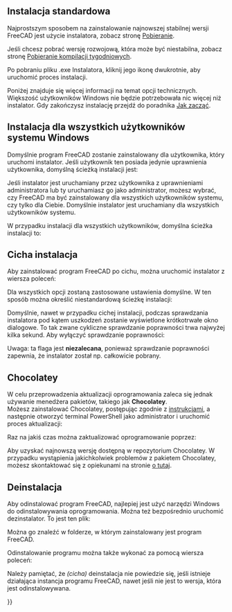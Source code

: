 <languages/>

{{docnav/pl
|[[Feature_list/pl|Funkcjonalność programu]]
|[[Installing_on_Linux/pl|Instalacja w systemie Linux]]
}}

{{TOCright}}

<span id="Standard_Installation"></span>
==Instalacja standardowa==

Najprostszym sposobem na zainstalowanie najnowszej stabilnej wersji FreeCAD jest użycie instalatora, zobacz stronę [[Download/pl|Pobieranie]].

<div class="mw-translate-fuzzy">
Jeśli chcesz pobrać wersję rozwojową, która może być niestabilna, zobacz stronę [https://github.com/FreeCAD/FreeCAD-Bundle/releases/tag/weekly-builds Pobieranie kompilacji tygodniowych].
</div>

Po pobraniu pliku .exe Instalatora, kliknij jego ikonę dwukrotnie, aby uruchomić proces instalacji.

Poniżej znajduje się więcej informacji na temat opcji technicznych. Większość użytkowników Windows nie będzie potrzebowała nic więcej niż instalator. Gdy zakończysz instalację przejdź do poradnika [[Getting_started/pl|Jak zacząć]].

<span id="Installation_for_all_users_of_the_Windows_system"></span>
==Instalacja dla wszystkich użytkowników systemu Windows==

Domyślnie program FreeCAD zostanie zainstalowany dla użytkownika, który uruchomi instalator. Jeśli użytkownik ten posiada jedynie uprawnienia użytkownika, domyślną ścieżką instalacji jest:
: {{FileName|C:\\Users\<username\\AppData\Local\Programy\FreeCAD X.YY}}

Jeśli instalator jest uruchamiany przez użytkownika z uprawnieniami administratora lub ty uruchamiasz go jako administrator, możesz wybrać, czy FreeCAD ma być zainstalowany dla wszystkich użytkowników systemu, czy tylko dla Ciebie. Domyślnie instalator jest uruchamiany dla wszystkich użytkowników systemu.

W przypadku instalacji dla wszystkich użytkowników, domyślna ścieżka instalacji to:
: {{FileName|C:\Program Files\FreeCAD X.YY}}

<span id="Silent_Installation"></span>
==Cicha instalacja==

Aby zainstalować program FreeCAD po cichu, można uruchomić instalator z wiersza poleceń:

{{Code|lang=text|code=
FreeCAD-~.exe /S
}}
Dla wszystkich opcji zostaną zastosowane ustawienia domyślne. W ten sposób można określić niestandardową ścieżkę instalacji:

{{Code|lang=text|code=
FreeCAD-~.exe /S /D=A path to FreeCAD with spaces
}}

Domyślnie, nawet w przypadku cichej instalacji, podczas sprawdzania instalatora pod kątem uszkodzeń zostanie wyświetlone krótkotrwałe okno dialogowe. To tak zwane cykliczne sprawdzanie poprawności trwa najwyżej kilka sekund. Aby wyłączyć sprawdzanie poprawności:

{{Code|lang=text|code=
FreeCAD-~.exe /S /NCRC
}}

Uwaga: ta flaga {{Incode|/NCRC}} jest '''niezalecana''', ponieważ sprawdzanie poprawności zapewnia, że instalator został np. całkowicie pobrany.

<span id="Chocolatey"></span>
==Chocolatey==

W celu przeprowadzenia aktualizacji oprogramowania zaleca się jednak używanie menedżera pakietów, takiego jak '''Chocolatey'''. <br />Możesz zainstalować Chocolatey, postępując zgodnie z [https://chocolatey.org/install instrukcjami], a następnie otworzyć terminal PowerShell jako administrator i uruchomić proces aktualizacji:

{{Code|lang=text|code=
choco install freecad
}} 

Raz na jakiś czas można zaktualizować oprogramowanie poprzez:

{{Code|lang=text|code=
choco upgrade freecad
}}

Aby uzyskać najnowszą wersję dostępną w repozytorium Chocolatey. W przypadku wystąpienia jakichkolwiek problemów z pakietem Chocolatey, możesz skontaktować się z opiekunami na stronie [https://chocolatey.org/packages/freecad o tutaj]. 

<span id="Uninstallation"></span>
==Deinstalacja==

Aby odinstalować program FreeCAD, najlepiej jest użyć narzędzi Windows do odinstalowywania oprogramowania. Można też bezpośrednio uruchomić dezinstalator. To jest ten plik:
: {{FileName|Uninstall-FreeCAD.exe}}
Można go znaleźć w folderze, w którym zainstalowany jest program FreeCAD.

Odinstalowanie programu można także wykonać za pomocą wiersza poleceń:

{{Code|lang=text|code=
Uninstall-FreeCAD.exe /S}}

Należy pamiętać, że ''(cicha)'' deinstalacja nie powiedzie się, jeśli istnieje działająca instancja programu FreeCAD, nawet jeśli nie jest to wersja, która jest odinstalowywana.


{{docnav/pl
|[[Feature_list/pl|Funkcjonalność programu]]
|[[Installing_on_Linux/pl|Instalacja w systemie Linux]]
}}

{{Userdocnavi{{#translation:}}}}